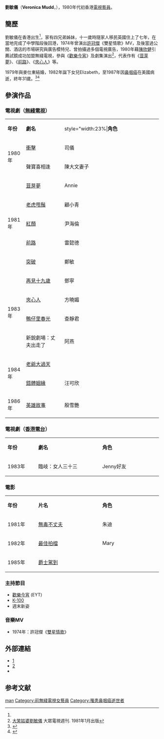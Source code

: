 {{藝人
| name     = 劉敏儀
| 原名     = 劉敏
| 昵称     = 鬼婆 
| 類型     = 女演員
| 圖片     = 
| 圖片尺寸 = 
| 圖片簡介 = 
| 羅馬拼音 = 
| 英文名   = Veronica Mudd
| 籍貫     = [[廣東|廣東]][[中山市|中山]]
| 出生日期 = 1956年2月20日<ref name=劉敏儀>{{Cite web |url=http://www.kfzimg.com/sw/kfzimg/369/4858244a744e9ab6_b.jpg |title=星星星 劉敏儀 |access-date=2020-10-24 |archive-date=2020-10-27 |archive-url=https://web.archive.org/web/20201027082600/http://www.kfzimg.com/sw/kfzimg/369/4858244a744e9ab6_b.jpg |dead-url=no }}</ref> 
| 出生地點 = [[香港|香港]]
| 逝世日期 = {{death date and given age|1987|6|15|31}}
| 逝世地點 = {{USA}}
| 職業     = [[演員|演員]]
| 教育程度 = 
| 宗教信仰 = [[天主教|天主教]]
| 配偶 = 麥仕東（Stoney Mudd，2007年去世[http://m.mediaweek.co.uk/article/764752/Industry-mourns-creative-veteran-Stoney-Mudd]{{dead link|date=2017年11月 |bot=InternetArchiveBot |fix-attempted=yes }}）
| 兒女 = 女兒：Elizabeth
| 活躍年代 = 
| IMDb     = 4933846
| 電影     = 
| 電視節目 = 
}}
'''劉敏儀'''（'''Veronica Mudd'''，{{bd|1956年|2月20日|1987年|6月15日}}），1980年代初香港[[電視|電視]][[藝員|藝員]]。
==簡歷==
劉敏儀在香港出生<ref name=劉敏儀/>，家有四兄弟姊妹，十一歲時隨家人移民英國住上了七年，在當地完成了中學階段後回港，1974年曾演出[[許冠傑|許冠傑]]《雙星情歌》MV，及後當過公關、酒店的市場硏究與廣告模特兒、曾拍攝過多個電視廣告，1980年藉[[陳欣健|陳欣健]]引薦試鏡成功加盟無綫電視，參與《[[歡樂今宵|歡樂今宵]]》及劇集演出<ref>[https://www.kfzimg.com/sw/kfz-cos/kfzimg/2548422/7be1652c8bc5ce8a_b.jpg 大笑姑婆劉敏儀] {{Wayback|url=https://www.kfzimg.com/sw/kfz-cos/kfzimg/2548422/7be1652c8bc5ce8a_b.jpg |date=20210721052447 }} 大眾電視週刊. 1981年1月出版</ref>，代表作有《[[荳芽夢|荳芽夢]]》、《[[前路|前路]]》、《[[夾心人|夾心人]]》等。

1979年與麥仕東結婚，1982年誕下女兒Elizabeth，至1987年因[[鼻咽癌|鼻咽癌]]在美國病逝，終年31歲。<ref>{{Cite web |url=http://tvpudding.noonhost.com/1-vt571.html?start=0 |title=存档副本 |accessdate=2010-04-16 |archive-date=2010-04-01 |archive-url=https://web.archive.org/web/20100401201722/http://tvpudding.noonhost.com/1-vt571.html?start=0 |dead-url=yes }}</ref><ref>{{Cite web |url=http://www.youtube.com/watch?v=zcLtlm-pZkc |title=存档副本 |accessdate=2010-04-16 |archive-date=2016-09-20 |archive-url=https://web.archive.org/web/20160920063432/https://www.youtube.com/watch?v=zcLtlm-pZkc |dead-url=no }}</ref>

== 參演作品 ==
=== 電視劇（[[無綫電視|無綫電視]]）===
{|class="wikitable" width="60%"
|- style="background:#FFC0CB; color:black" align=center
|style="width:12%"|'''年份'''||style="width:25%"|'''劇名'''||style="width:23%|'''角色'''
|-
|rowspan="2"|1980年||[[衝擊|衝擊]]||司儀
|-
|聲寶喜相逢||陳大文妻子
|-
|rowspan="5"|1981年||[[荳芽夢|荳芽夢]]||Annie
|-
|[[老虎甩鬚|老虎甩鬚]]||顧小青
|-
|[[紅顏|紅顏]]||尹海倫
|-
|[[前路|前路]]||雷懿德
|-
|[[突破_(電視劇)|突破]]||鄭敏
|-
|rowspan="4"|1983年||[[再見十九歲|再見十九歲]]||鄧寧
|-
|[[夾心人|夾心人]]||方曉媚
|-
|[[無綫電視劇集列表_(1980年代)|鴨仔里春光]]||查靜君
|-
|新銳劇場：丈夫出走了||阿燕
|-
|rowspan="2"|1984年||[[老爺大過天|老爺大過天]]||
|-
|[[錯體姻緣|錯體姻緣]]||汪可欣
|-
|1986年||[[英雄故事|英雄故事]]||殷雪艷 
|}

=== 電視劇（[[香港電台|香港電台]]）===
{|class="wikitable" width="60%"
|- style="background:#FFC0CB; color:black" align=center
|style="width:12%"|'''年份'''||style="width:25%"|'''劇名'''||style="width:23%"|'''角色'''
|-
|1983年||臨岐：女人三十三||Jenny好友
|}
=== 電影 ===
{|class="wikitable" width="60%"
|- style="background:#FFC0CB; color:black" align=center
|style="width:12%"|'''年份'''||style="width:25%"|'''片名'''||style="width:23%"|'''角色'''
|-
|1981年||[[無毒不丈夫|無毒不丈夫]]||朱迪
|-
|1982年||[[最佳拍檔|最佳拍檔]]||Mary
|-
|1985年||[[爵士駕到|爵士駕到]]||
|}
=== 主持節目 ===
* [[歡樂今宵|歡樂今宵]] (EYT)
* [[K-100|K-100]]
* 週末新姿
=== 音樂MV ===
*1974年：許冠傑《[https://www.youtube.com/watch?v=Q7trXfGb7Is 雙星情歌]》

== 外部連結 ==
* [http://tvpudding.noonhost.com/1981-vt571.html] {{Wayback|url=http://tvpudding.noonhost.com/1981-vt571.html |date=20100323020038 }}
* [http://ipac.hkfa.lcsd.gov.hk/ipac20/ipac.jsp?session=1C776I1488650.795&profile=hkfa&uri=link=3100036@!21025@!3100024@!3100036&menu=search&submenu=advanced&source=192.168.110.61@!horizon#focus]{{dead link|date=2018年5月 |bot=InternetArchiveBot |fix-attempted=yes }}
* {{hkmdb name|5550}}

==参考文献==
<div class="references-small">
<references></references>
</div>

{{DEFAULTSORT:LAU}}
[[Category:劉姓|man]]
[[Category:前無綫電視女藝員|Category:前無綫電視女藝員]]
[[Category:罹患鼻咽癌逝世者|Category:罹患鼻咽癌逝世者]]